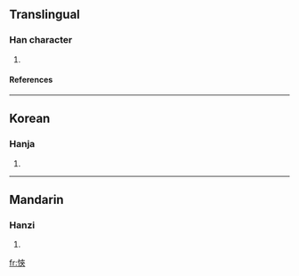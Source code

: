 ==Translingual==
===Han character===
{{Han char|rn=61|rad=心|as=07|sn=10|four=|canj=心大人人 (PKOO)}}
# {{defn|Han|sort=心07}}
====References====
{{Han ref|kx=0387.080|dkj=10650|dj=0719.200|hdz=42303.080|uh=608F|ud=24719}}
----
==Korean==
===Hanja===
{{ko-hanja|hangeul=협|eumhun=|rv=hyeop|mr=hyŏp|y=heyp}}
# {{defn|Korean}}
----
==Mandarin==
===Hanzi===
{{cmn-hanzi|pin=[[qiè]] (qie4)|wg=ch'ieh<sup>4</sup>}}
# {{defn|Mandarin}}

[[fr:悏]]